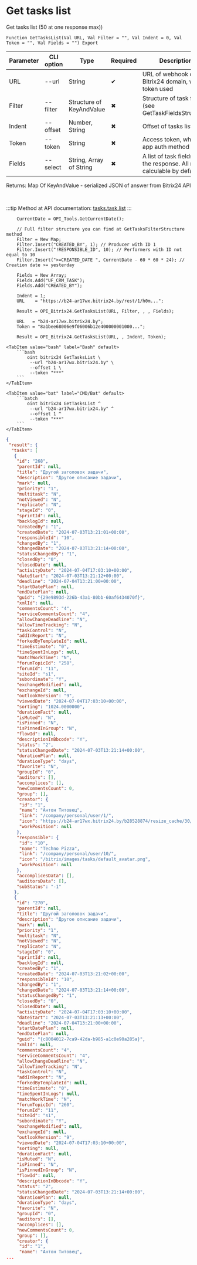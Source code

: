﻿---
sidebar_position: 2
description: Get tasks list and other functions to work with Bitrix24 in the Open Integration Package, a free open-source integration library for 1C:Enterprise 8, OneScript and CLI
keywords: [1C, 1С, 1С:Enterprise, 1С:Enterprise 8.3, API, Integration, Services, Exchange, OneScript, CLI, Bitrix24]
---


# Get tasks list
 Get tasks list (50 at one response max))



`Function GetTasksList(Val URL, Val Filter = "", Val Indent = 0, Val Token = "", Val Fields = "") Export`

  | Parameter | CLI option | Type | Required | Description |
  |-|-|-|-|-|
  | URL | --url | String | &#x2714; | URL of webhook or a Bitrix24 domain, when token used |
  | Filter | --filter | Structure of KeyAndValue | &#x2716; | Structure of task filter (see GetTaskFieldsStructure) |
  | Indent | --offset | Number, String | &#x2716; | Offset of tasks list |
  | Token | --token | String | &#x2716; | Access token, when app auth method used |
  | Fields | --select | String, Array of String | &#x2716; | A list of task fields in the response. All non calculable by default |

  
  Returns:  Map Of KeyAndValue - serialized JSON of answer from Bitrix24 API

<br/>

:::tip
Method at API documentation: [tasks.task.list](https://dev.1c-bitrix.ru/rest_help/tasks/task/tasks/tasks_task_list.php)
:::
<br/>


```bsl title="1C:Enterprise/OneScript code example"
    CurrentDate = OPI_Tools.GetCurrentDate();

    // Full filter structure you can find at GetTasksFilterStructure method
    Filter = New Map;
    Filter.Insert("CREATED_BY", 1); // Producer with ID 1
    Filter.Insert("!RESPONSIBLE_ID", 10); // Performers with ID not equal to 10
    Filter.Insert(">=CREATED_DATE ", CurrentDate - 60 * 60 * 24); // Creation date >= yesterday

    Fields = New Array;
    Fields.Add("UF_CRM_TASK");
    Fields.Add("CREATED_BY");

    Indent = 1;
    URL    = "https://b24-ar17wx.bitrix24.by/rest/1/h0m...";

    Result = OPI_Bitrix24.GetTasksList(URL, Filter, , , Fields);

    URL   = "b24-ar17wx.bitrix24.by";
    Token = "8a1bee68006e9f06006b12e400000001000...";

    Result = OPI_Bitrix24.GetTasksList(URL, , Indent, Token);
```
 

 <Tabs>
  
    <TabItem value="bash" label="Bash" default>
        ```bash
            oint bitrix24 GetTasksList \
             --url "b24-ar17wx.bitrix24.by" \
             --offset 1 \
             --token "***"
        ```
    </TabItem>
  
    <TabItem value="bat" label="CMD/Bat" default>
        ```batch
            oint bitrix24 GetTasksList ^
             --url "b24-ar17wx.bitrix24.by" ^
             --offset 1 ^
             --token "***"
        ```
    </TabItem>
</Tabs>


```json title="Result"
{
 "result": {
  "tasks": [
   {
    "id": "268",
    "parentId": null,
    "title": "Другой заголовок задачи",
    "description": "Другое описание задачи",
    "mark": null,
    "priority": "1",
    "multitask": "N",
    "notViewed": "N",
    "replicate": "N",
    "stageId": "0",
    "sprintId": null,
    "backlogId": null,
    "createdBy": "1",
    "createdDate": "2024-07-03T13:21:01+00:00",
    "responsibleId": "10",
    "changedBy": "1",
    "changedDate": "2024-07-03T13:21:14+00:00",
    "statusChangedBy": "1",
    "closedBy": "0",
    "closedDate": null,
    "activityDate": "2024-07-04T17:03:10+00:00",
    "dateStart": "2024-07-03T13:21:12+00:00",
    "deadline": "2024-07-04T13:21:00+00:00",
    "startDatePlan": null,
    "endDatePlan": null,
    "guid": "{29e9893d-226b-43a1-80bb-60af6434070f}",
    "xmlId": null,
    "commentsCount": "4",
    "serviceCommentsCount": "4",
    "allowChangeDeadline": "N",
    "allowTimeTracking": "N",
    "taskControl": "N",
    "addInReport": "N",
    "forkedByTemplateId": null,
    "timeEstimate": "0",
    "timeSpentInLogs": null,
    "matchWorkTime": "N",
    "forumTopicId": "258",
    "forumId": "11",
    "siteId": "s1",
    "subordinate": "Y",
    "exchangeModified": null,
    "exchangeId": null,
    "outlookVersion": "9",
    "viewedDate": "2024-07-04T17:03:10+00:00",
    "sorting": "1024.0000000",
    "durationFact": null,
    "isMuted": "N",
    "isPinned": "N",
    "isPinnedInGroup": "N",
    "flowId": null,
    "descriptionInBbcode": "Y",
    "status": "2",
    "statusChangedDate": "2024-07-03T13:21:14+00:00",
    "durationPlan": null,
    "durationType": "days",
    "favorite": "N",
    "groupId": "0",
    "auditors": [],
    "accomplices": [],
    "newCommentsCount": 0,
    "group": [],
    "creator": {
     "id": "1",
     "name": "Антон Титовец",
     "link": "/company/personal/user/1/",
     "icon": "https://b24-ar17wx.bitrix24.by/b28528874/resize_cache/30/c0120a8d7c10d63c83e32398d1ec4d9e/main/d7e/d7e99cf556e4ab676463dae2c00ddfbb/a7e0af6899300e3c684caeca5c334d81.jpg",
     "workPosition": null
    },
    "responsible": {
     "id": "10",
     "name": "Techno Pizza",
     "link": "/company/personal/user/10/",
     "icon": "/bitrix/images/tasks/default_avatar.png",
     "workPosition": null
    },
    "accomplicesData": [],
    "auditorsData": [],
    "subStatus": "-1"
   },
   {
    "id": "270",
    "parentId": null,
    "title": "Другой заголовок задачи",
    "description": "Другое описание задачи",
    "mark": null,
    "priority": "1",
    "multitask": "N",
    "notViewed": "N",
    "replicate": "N",
    "stageId": "0",
    "sprintId": null,
    "backlogId": null,
    "createdBy": "1",
    "createdDate": "2024-07-03T13:21:02+00:00",
    "responsibleId": "10",
    "changedBy": "1",
    "changedDate": "2024-07-03T13:21:14+00:00",
    "statusChangedBy": "1",
    "closedBy": "0",
    "closedDate": null,
    "activityDate": "2024-07-04T17:03:10+00:00",
    "dateStart": "2024-07-03T13:21:13+00:00",
    "deadline": "2024-07-04T13:21:00+00:00",
    "startDatePlan": null,
    "endDatePlan": null,
    "guid": "{c8004012-7ca9-42da-b985-a1c0e90a285a}",
    "xmlId": null,
    "commentsCount": "4",
    "serviceCommentsCount": "4",
    "allowChangeDeadline": "N",
    "allowTimeTracking": "N",
    "taskControl": "N",
    "addInReport": "N",
    "forkedByTemplateId": null,
    "timeEstimate": "0",
    "timeSpentInLogs": null,
    "matchWorkTime": "N",
    "forumTopicId": "260",
    "forumId": "11",
    "siteId": "s1",
    "subordinate": "Y",
    "exchangeModified": null,
    "exchangeId": null,
    "outlookVersion": "9",
    "viewedDate": "2024-07-04T17:03:10+00:00",
    "sorting": null,
    "durationFact": null,
    "isMuted": "N",
    "isPinned": "N",
    "isPinnedInGroup": "N",
    "flowId": null,
    "descriptionInBbcode": "Y",
    "status": "2",
    "statusChangedDate": "2024-07-03T13:21:14+00:00",
    "durationPlan": null,
    "durationType": "days",
    "favorite": "N",
    "groupId": "0",
    "auditors": [],
    "accomplices": [],
    "newCommentsCount": 0,
    "group": [],
    "creator": {
     "id": "1",
     "name": "Антон Титовец",
...
```
